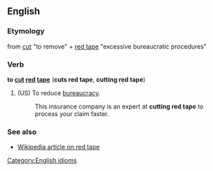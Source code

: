 ==English==

===Etymology===
from [[cut]] "to remove" + [[red tape]] "excessive bureaucratic procedures"

===Verb===
'''to [[cut]] [[red]] [[tape]]''' ('''cuts red tape''', '''cutting red tape''')

#(US) {{idiom}} To reduce [[bureaucracy]].
#: This insurance company is an expert at '''cutting red tape''' to process your claim faster.

===See also===
*[[w:red_tape|Wikipedia article on red tape]]

[[Category:English idioms]]